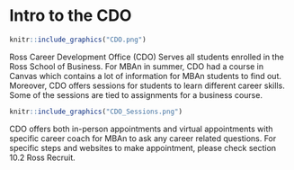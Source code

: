 
# Intro to the CDO

```r
knitr::include_graphics("CDO.png")
```

Ross Career Development Office (CDO) Serves all students enrolled in the Ross School of Business. For MBAn in summer, CDO had a course in Canvas which contains a lot of information for MBAn students to find out. Moreover, CDO offers sessions for students to learn different career skills. Some of the sessions are tied to assignments for a business course. 

```r
knitr::include_graphics("CDO_Sessions.png")
```

CDO offers both in-person appointments and virtual appointments with specific career coach for MBAn to ask any career related questions. For specific steps and websites to make appointment, please check section 10.2 Ross Recruit.